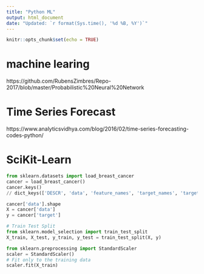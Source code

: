 ---
title: "Python ML"
output: html_document
date: "Updated: `r format(Sys.time(), '%d %B, %Y')`"
---

```{r setup, include=FALSE}
knitr::opts_chunk$set(echo = TRUE)
```


# machine learing

https://github.com/RubensZimbres/Repo-2017/blob/master/Probabilistic%20Neural%20Network


# Time Series Forecast 

https://www.analyticsvidhya.com/blog/2016/02/time-series-forecasting-codes-python/


# SciKit-Learn

```python
from sklearn.datasets import load_breast_cancer
cancer = load_breast_cancer()
cancer.keys()
// dict_keys(['DESCR', 'data', 'feature_names', 'target_names', 'target'])

cancer['data'].shape
X = cancer['data']
y = cancer['target']

# Train Test Split
from sklearn.model_selection import train_test_split
X_train, X_test, y_train, y_test = train_test_split(X, y)

from sklearn.preprocessing import StandardScaler
scaler = StandardScaler()
# Fit only to the training data
scaler.fit(X_train)
```



